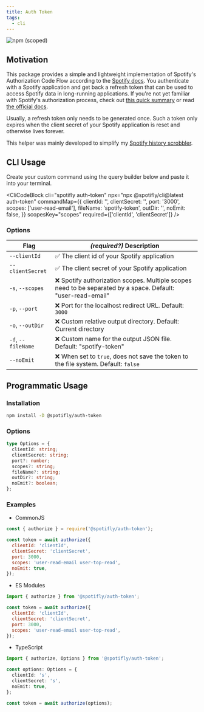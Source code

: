 ```yaml
---
title: Auth Token
tags:
  - cli
---
```


![npm (scoped)](https://img.shields.io/npm/v/@spotifly/auth-token)

## Motivation

This package provides a simple and lightweight implementation of Spotify's Authorization Code Flow according to the [Spotify docs](https://developer.spotify.com/documentation/general/guides/authorization/code-flow/). You authenticate with a Spotify application and get back a refresh token that can be used to access Spotify data in long-running applications. If you're not yet familiar with Spotify's authorization process, check out [this quick summary](/docs/authorization) or read [the official docs](https://developer.spotify.com/documentation/general/guides/authorization/).

Usually, a refresh token only needs to be generated once. Such a token only expires when the client secret of your Spotify application is reset and otherwise lives forever.

This helper was mainly developed to simplify my [Spotify history scrobbler](https://github.com/eegli/spotify-history).

## CLI Usage

Create your custom command using the query builder below and paste it into your terminal.


<CliCodeBlock
  cli="spotifly auth-token"
  npx="npx @spotifly/cli@latest auth-token"
  commandMap={{
    clientId: '',
    clientSecret: '',
    port: '3000',
    scopes: ['user-read-email'],
    fileName: 'spotify-token',
    outDir: '',
    noEmit: false,
  }}
  scopesKey="scopes"
  required={['clientId', 'clientSecret']}
/>

### Options

| Flag               | _(required?)_ Description                                                                                    |
| ------------------ | ------------------------------------------------------------------------------------------------------------ |
| `--clientId`       | ✅ The client id of your Spotify application                                                                 |
| `--clientSecret`   | ✅ The client secret of your Spotify application                                                             |
| `-s`, `--scopes`   | ❌ Spotify authorization scopes. Multiple scopes need to be separated by a space. Default: "user-read-email" |
| `-p`, `--port`     | ❌ Port for the localhost redirect URL. Default: `3000`                                                      |
| `-o`, `--outDir`   | ❌ Custom relative output directory. Default: Current directory                                              |
| `-f`, `--fileName` | ❌ Custom name for the output JSON file. Default: "spotify-token"                                            |
| `--noEmit`         | ❌ When set to `true`, does not save the token to the file system. Default: `false`                          |

## Programmatic Usage

### Installation

```bash npm2yarn
npm install -D @spotifly/auth-token
```

### Options

```ts
type Options = {
  clientId: string;
  clientSecret: string;
  port?: number;
  scopes?: string;
  fileName?: string;
  outDir?: string;
  noEmit?: boolean;
};
```

### Examples

- CommonJS

```js
const { authorize } = require('@spotifly/auth-token');

const token = await authorize({
  clientId: 'clientId',
  clientSecret: 'clientSecret',
  port: 3000,
  scopes: 'user-read-email user-top-read',
  noEmit: true,
});
```

- ES Modules

```js
import { authorize } from '@spotifly/auth-token';

const token = await authorize({
  clientId: 'clientId',
  clientSecret: 'clientSecret',
  port: 3000,
  scopes: 'user-read-email user-top-read',
});
```

- TypeScript

```ts
import { authorize, Options } from '@spotifly/auth-token';

const options: Options = {
  clientId: 's',
  clientSecret: 's',
  noEmit: true,
};

const token = await authorize(options);
```
